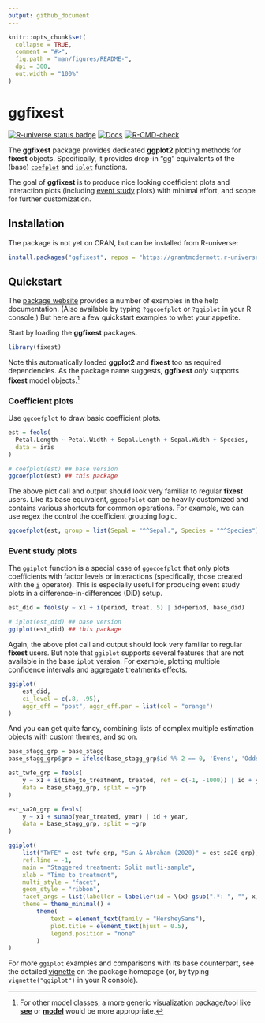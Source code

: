 ```yaml
---
output: github_document
---
```


<!-- README.md is generated from README.Rmd. Please edit that file -->

```r
knitr::opts_chunk$set(
  collapse = TRUE,
  comment = "#>",
  fig.path = "man/figures/README-",
  dpi = 300,
  out.width = "100%"
)
```

# ggfixest

<!-- badges: start -->
[![R-universe status badge](https://grantmcdermott.r-universe.dev/badges/ggfixest)](https://grantmcdermott.r-universe.dev)
[![Docs](https://img.shields.io/badge/docs-homepage-blue.svg)](https://grantmcdermott.com/ggfixest/index.html)
[![R-CMD-check](https://github.com/grantmcdermott/ggfixest/actions/workflows/R-CMD-check.yaml/badge.svg)](https://github.com/grantmcdermott/ggfixest/actions/workflows/R-CMD-check.yaml)
<!-- badges: end -->

The **ggfixest** package provides dedicated **ggplot2** plotting methods for
**fixest** objects. Specifically, it provides drop-in "gg" equivalents of the
(base) [`coefplot`](https://lrberge.github.io/fixest/reference/coefplot.html)
and [`iplot`](https://lrberge.github.io/fixest/reference/coefplot.html)
functions.

The goal of **ggfixest** is to produce nice looking coefficient plots and
interaction plots (including
[event study](https://theeffectbook.net/ch-EventStudies.html) plots) with
minimal effort, and scope for further customization.

## Installation

The package is not yet on CRAN, but can be installed from R-universe:

``` r
install.packages("ggfixest", repos = "https://grantmcdermott.r-universe.dev")
```

## Quickstart

The [package website](http://grantmcdermott.com/ggfixest)
provides a number of examples in the help documentation. (Also available by
typing `?ggcoefplot` or `?ggiplot` in your R console.)  But here are a few 
quickstart examples to whet your appetite.

Start by loading the **ggfixest** packages.

```r
library(fixest)
```

Note this automatically loaded **ggplot2** and **fixest** too as required
dependencies. As the package name suggests, **ggfixest** _only_ supports
**fixest** model objects.^[For other model classes, a more generic visualization
package/tool like
[**see**](https://easystats.github.io/see/articles/parameters.html) or
[**model**](https://modelsummary.com/vignettes/modelplot.html)
would be more appropriate.]

### Coefficient plots

Use `ggcoefplot` to draw basic coefficient plots.

```r
est = feols(
  Petal.Length ~ Petal.Width + Sepal.Length + Sepal.Width + Species, 
  data = iris
)

# coefplot(est) ## base version
ggcoefplot(est) ## this package
```

The above plot call and output should look very familiar to regular **fixest**
users. Like its base equivalent, `ggcoefplot` can be heavily customized and
contains various shortcuts for common operations. For example, we can use regex
the control the coefficient grouping logic.

```r
ggcoefplot(est, group = list(Sepal = "^^Sepal.", Species = "^^Species"))
```

### Event study plots

The `ggiplot` function is a special case of `ggocoefplot` that only plots
coefficients with factor levels or interactions (specifically, those created
with the [`i`](https://lrberge.github.io/fixest/reference/i.html)
operator). This is especially useful for producing event study plots in a
difference-in-differences (DiD) setup.

```r
est_did = feols(y ~ x1 + i(period, treat, 5) | id+period, base_did)

# iplot(est_did) ## base version
ggiplot(est_did) ## this package
```

Again, the above plot call and output should look very familiar to regular
**fixest** users. But note that `ggiplot` supports several features that are
not available in the base `iplot` version. For example, plotting multiple
confidence intervals and aggregate treatments effects.

```r
ggiplot(
    est_did,
    ci_level = c(.8, .95),
    aggr_eff = "post", aggr_eff.par = list(col = "orange")
)

```

And you can get quite fancy, combining lists of complex multiple estimation
objects with custom themes, and so on.

```r
base_stagg_grp = base_stagg
base_stagg_grp$grp = ifelse(base_stagg_grp$id %% 2 == 0, 'Evens', 'Odds')

est_twfe_grp = feols(
    y ~ x1 + i(time_to_treatment, treated, ref = c(-1, -1000)) | id + year,
    data = base_stagg_grp, split = ~grp
)

est_sa20_grp = feols(
    y ~ x1 + sunab(year_treated, year) | id + year,
    data = base_stagg_grp, split = ~grp
)

ggiplot(
    list("TWFE" = est_twfe_grp, "Sun & Abraham (2020)" = est_sa20_grp),
    ref.line = -1,
    main = "Staggered treatment: Split mutli-sample",
    xlab = "Time to treatment",
    multi_style = "facet",
    geom_style = "ribbon",
    facet_args = list(labeller = labeller(id = \(x) gsub(".*: ", "", x))),
    theme = theme_minimal() +
        theme(
            text = element_text(family = "HersheySans"),
            plot.title = element_text(hjust = 0.5),
            legend.position = "none"
        )
)
```

For more `ggiplot` examples and comparisons with its base counterpart, see the
detailed [vignette](http://grantmcdermott.com/ggfixest/articles/ggiplot.html) on
the package homepage (or, by typing `vignette("ggiplot")` in your R console).
